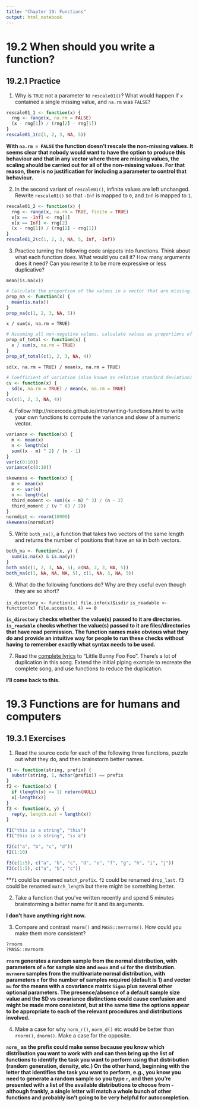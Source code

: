 ```yaml
---
title: "Chapter 19: Functions"
output: html_notebook
---
```


# 19.2 When should you write a function?

## 19.2.1 Practice

1. Why is `TRUE` not a parameter to `rescale01()`? What would happen if `x` contained a single missing value, and `na.rm` was `FALSE`?

```r
rescale01_1 <- function(x) {
  rng <- range(x, na.rm = FALSE)
  (x - rng[1]) / (rng[2] - rng[1])
}
rescale01_1(c(1, 2, 3, NA, 5))
```

**With `na.rm = FALSE` the function doesn't rescale the non-missing values. It seems clear that nobody would want to have the option to produce this behaviour and that in any vector where there are missing values, the scaling should be carried out for all of the non-missing values. For that reason, there is no justification for including a parameter to control that behaviour.**

2. In the second variant of `rescale01()`, infinite values are left unchanged. Rewrite `rescale01()` so that `-Inf` is mapped to `0`, and `Inf` is mapped to `1`.

```r
rescale01_2 <- function(x) {
  rng <- range(x, na.rm = TRUE, finite = TRUE)
  x[x == -Inf] <- rng[1]
  x[x == Inf] <- rng[2]
  (x - rng[1]) / (rng[2] - rng[1])
}
rescale01_2(c(1, 2, 3, NA, 5, Inf, -Inf))
```

3. Practice turning the following code snippets into functions. Think about what each function does. What would you call it? How many arguments does it need? Can you rewrite it to be more expressive or less duplicative?

`mean(is.na(x))`

```r
# Calculate the proportion of the values in a vector that are missing.
prop_na <- function(x) {
  mean(is.na(x))
}
prop_na(c(1, 2, 3, NA, 5))
```

`x / sum(x, na.rm = TRUE)`

```r
# Assuming all non-negative values, calculate values as proportions of the total
prop_of_total <- function(x) {
  x / sum(x, na.rm = TRUE)
}
prop_of_total(c(1, 2, 3, NA, 4))
```

`sd(x, na.rm = TRUE) / mean(x, na.rm = TRUE)`

```r
# Coefficient of variation (also known as relative standard deviation)
cv <- function(x) {
  sd(x, na.rm = TRUE) / mean(x, na.rm = TRUE)
}
cv(c(1, 2, 3, NA, 4))
```

4. Follow http://nicercode.github.io/intro/writing-functions.html to write your own functions to compute the variance and skew of a numeric vector.

```r
variance <- function(x) {
  m <- mean(x)
  n <- length(x)
  sum((x - m) ^ 2) / (n - 1)
}
var(c(0:10))
variance(c(0:10))
```

```r
skewness <- function(x) {
  m <- mean(x)
  v <- var(x)
  n <- length(x)
  third_moment <- sum((x - m) ^ 3) / (n - 2)
  third_moment / (v ^ (3 / 2))
}
normdist <- rnorm(10000)
skewness(normdist)
```

5. Write `both_na()`, a function that takes two vectors of the same length and returns the number of positions that have an `NA` in both vectors.

```r
both_na <- function(x, y) {
  sum(is.na(x) & is.na(y))
}
both_na(c(1, 2, 3, NA, 5), c(NA, 2, 3, NA, 5))
both_na(c(1, NA, NA, NA, 5), c(1, NA, 3, NA, 5))
```

6. What do the following functions do? Why are they useful even though they are so short?

`is_directory <- function(x) file.info(x)$isdir`
`is_readable <- function(x) file.access(x, 4) == 0`

**`is_directory` checks whether the value(s) passed to it are directories. `is_readable` checks whether the value(s) passed to it are files/directories that have read permission. The function names make obvious what they do and provide an intuitive way for people to run these checks without having to remember exactly what syntax needs to be used.**

7. Read the [complete lyrics](https://en.wikipedia.org/wiki/Little_Bunny_Foo_Foo) to “Little Bunny Foo Foo”. There’s a lot of duplication in this song. Extend the initial piping example to recreate the complete song, and use functions to reduce the duplication.

**I'll come back to this.**

# 19.3 Functions are for humans and computers

## 19.3.1 Exercises

1. Read the source code for each of the following three functions, puzzle out what they do, and then brainstorm better names.

```r
f1 <- function(string, prefix) {
  substr(string, 1, nchar(prefix)) == prefix
}
f2 <- function(x) {
  if (length(x) <= 1) return(NULL)
  x[-length(x)]
}
f3 <- function(x, y) {
  rep(y, length.out = length(x))
}

f1("this is a string", "this")
f1("this is a string", "is a")

f2(c("a", "b", "c", "d"))
f2(1:10)

f3(c(1:5), c("a", "b", "c", "d", "e", "f", "g", "h", "i", "j"))
f3(c(1:5), c("a", "b", "c"))
```
**`f1` could be renamed `match_prefix`. `f2` could be renamed `drop_last`. `f3` could be renamed `match_length` but there might be something better.

2. Take a function that you’ve written recently and spend 5 minutes brainstorming a better name for it and its arguments.

**I don't have anything right now.**

3. Compare and contrast `rnorm()` and `MASS::mvrnorm()`. How could you make them more consistent?

```r
?rnorm
?MASS::mvrnorm
```

**`rnorm` generates a random sample from the normal distribution, with parameters of `n` for sample size and `mean` and `sd` for the distribution. `mvrnorm` samples from the multivariate normal distribution, with parameters `n` for the number of samples required (default is 1) and vector `mu` for the means with a covariance matrix `Sigma` plus several other optional parameters. The presence/absence of a default sample size value and the SD vs covariance distinctions could cause confusion and might be made more consistent, but at the same time the options appear to be appropriate to each of the relevant procedures and distributions involved.**

4. Make a case for why `norm_r()`, `norm_d()` etc would be better than `rnorm()`, `dnorm()`. Make a case for the opposite.

**`norm_` as the prefix could make sense because you know which distribution you want to work with and can then bring up the list of functions to identify the task you want to perform using that distribution (random generation, density, etc.) On the other hand, beginning with the letter that identifies the task you want to perform, e.g., you know you need to generate a random sample so you type `r`, and then you're presented with a list of the available distributions to choose from - although frankly, a single letter will match a whole bunch of other functions and probably isn't going to be very helpful for autocompletion.**

